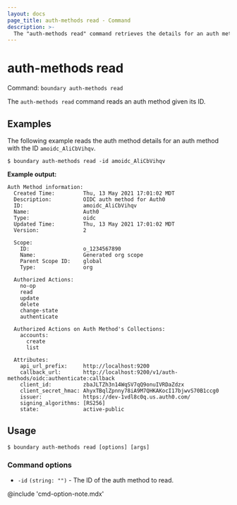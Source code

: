 ```yaml
---
layout: docs
page_title: auth-methods read - Command
description: >-
  The "auth-methods read" command retrieves the details for an auth method resource.
---
```


# auth-methods read

Command: `boundary auth-methods read`

The `auth-methods read` command reads an auth method given its ID.

## Examples

The following example reads the auth method details for an auth method with the ID `amoidc_AliCbVihqv`.

```shell-session
$ boundary auth-methods read -id amoidc_AliCbVihqv
```

**Example output:**

<CodeBlockConfig hideClipboard>

```plaintext
Auth Method information:
  Created Time:         Thu, 13 May 2021 17:01:02 MDT
  Description:          OIDC auth method for Auth0
  ID:                   amoidc_AliCbVihqv
  Name:                 Auth0
  Type:                 oidc
  Updated Time:         Thu, 13 May 2021 17:01:02 MDT
  Version:              2

  Scope:
    ID:                 o_1234567890
    Name:               Generated org scope
    Parent Scope ID:    global
    Type:               org

  Authorized Actions:
    no-op
    read
    update
    delete
    change-state
    authenticate

  Authorized Actions on Auth Method's Collections:
    accounts:
      create
      list

  Attributes:
    api_url_prefix:     http://localhost:9200
    callback_url:       http://localhost:9200/v1/auth-methods/oidc:authenticate:callback
    client_id:          zbaJLTZh3n14WqSV7qQ9onuIVRDaZdzx
    client_secret_hmac: AhyxTBqlZpnny78iA9M7QHKAKocI17bjwvS70B1ccg0
    issuer:             https://dev-1vdl8c0q.us.auth0.com/
    signing_algorithms: [RS256]
    state:              active-public
```

</CodeBlockConfig>

## Usage

<CodeBlockConfig hideClipboard>

```shell-session
$ boundary auth-methods read [options] [args]
```

</CodeBlockConfig>

### Command options

- `-id` `(string: "")` - The ID of the auth method to read.

@include 'cmd-option-note.mdx'